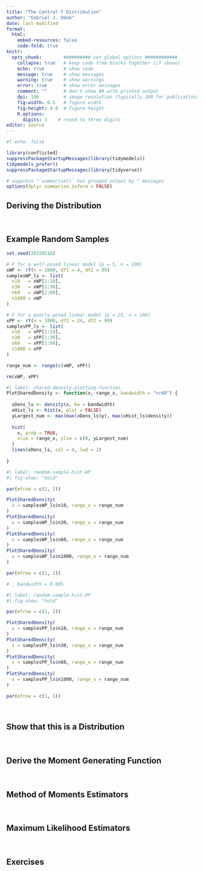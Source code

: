 ```yaml
---
title: "The Central F Distribution"
author: "Gabriel J. Odom"
date: last-modified
format:
  html:
    embed-resources: false
    code-fold: true
knitr:
  opts_chunk:        ########## set global options ############
    collapse: true   # keep code from blocks together (if shown)
    echo: true       # show code
    message: true    # show messages
    warning: true    # show warnings
    error: true      # show error messages
    comment: ""      # don't show ## with printed output
    dpi: 100         # image resolution (typically 300 for publication)
    fig-width: 6.5   # figure width
    fig-height: 4.0  # figure height
    R.options:    
      digits: 3    # round to three digits
editor: source
---
```


```r
#| echo: false

library(conflicted)
suppressPackageStartupMessages(library(tidymodels))
tidymodels_prefer()
suppressPackageStartupMessages(library(tidyverse))

# suppress "`summarise()` has grouped output by " messages
options(dplyr.summarise.inform = FALSE)
```



## Deriving the Distribution


</br>



## Example Random Samples

```r
set.seed(20150516)

# F for a well-posed linear model [p = 5, n = 100]
xWP <- rf(n = 1000, df1 = 4, df2 = 99)
samplesWP_ls <- list(
  n10   = xWP[1:10],
  n30   = xWP[1:30],
  n60   = xWP[1:60],
  n1000 = xWP
)

# F for a poorly-posed linear model [p = 25, n = 100]
xPP <- rf(n = 1000, df1 = 24, df2 = 99)
samplesPP_ls <- list(
  n10   = xPP[1:10],
  n30   = xPP[1:30],
  n60   = xPP[1:60],
  n1000 = xPP
)

range_num <- range(c(xWP, xPP))

rm(xWP, xPP)
```

```r
#| label: shared-density-plotting-function
PlotSharedDensity <- function(x, range_x, bandwidth = "nrd0") {
  
  xDens_ls <- density(x, bw = bandwidth)
  xHist_ls <- hist(x, plot = FALSE)
  yLargest_num <- max(max(xDens_ls$y), max(xHist_ls$density))
  
  hist(
    x, prob = TRUE,
    xlim = range_x, ylim = c(0, yLargest_num)
  )
  lines(xDens_ls, col = 4, lwd = 2)
  
}
```


```r
#| label: random-sample-hist-WP
#| fig-show: "hold"

par(mfrow = c(2, 2))

PlotSharedDensity(
  x = samplesWP_ls$n10, range_x = range_num
)
PlotSharedDensity(
  x = samplesWP_ls$n30, range_x = range_num
)
PlotSharedDensity(
  x = samplesWP_ls$n60, range_x = range_num
)
PlotSharedDensity(
  x = samplesWP_ls$n1000, range_x = range_num
)

par(mfrow = c(1, 1))

# , bandwidth = 0.005
```

```r
#| label: random-sample-hist-PP
#| fig-show: "hold"

par(mfrow = c(2, 2))

PlotSharedDensity(
  x = samplesPP_ls$n10, range_x = range_num
)
PlotSharedDensity(
  x = samplesPP_ls$n30, range_x = range_num
)
PlotSharedDensity(
  x = samplesPP_ls$n60, range_x = range_num
)
PlotSharedDensity(
  x = samplesPP_ls$n1000, range_x = range_num
)

par(mfrow = c(1, 1))
```


</br>



## Show that this is a Distribution


</br>



## Derive the Moment Generating Function


</br>



## Method of Moments Estimators


</br>



## Maximum Likelihood Estimators


</br>



## Exercises


